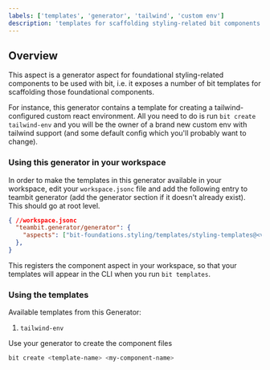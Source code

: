```yaml
---
labels: ['templates', 'generator', 'tailwind', 'custom env']
description: 'templates for scaffolding styling-related bit components and aspects'
---
```


## Overview

This aspect is a generator aspect for foundational styling-related components to be used with bit, i.e. it exposes a number of bit templates for scaffolding those foundational components. 

For instance, this generator contains a template for creating a tailwind-configured custom react environment. All you need to do is run `bit create tailwind-env` and 
you will be the owner of a brand new custom env with tailwind support (and some default config which you'll probably want to change).

### Using this generator in your workspace

In order to make the templates in this generator available in your workspace, edit your `workspace.jsonc` file and add the following entry to teambit generator (add the generator section
if it doesn't already exist). This should go at root level. 

```json
{ //workspace.jsonc
  "teambit.generator/generator": {
    "aspects": ["bit-foundations.styling/templates/styling-templates@<version>"]
  },
}
```

This registers the component aspect in your workspace, so that your templates will appear in the CLI when you run `bit templates`.

### Using the templates

Available templates from this Generator:
1. `tailwind-env`

Use your generator to create the component files

```bash
bit create <template-name> <my-component-name>
```

